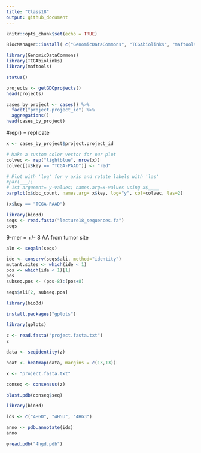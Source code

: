 ```yaml
---
title: "Class18"
output: github_document
---
```


```r
knitr::opts_chunk$set(echo = TRUE)
```

```r
BiocManager::install( c("GenomicDataCommons", "TCGAbiolinks", "maftools") )
```

```r
library(GenomicDataCommons)
library(TCGAbiolinks)
library(maftools)
```

```r
status()
```

```r
projects <- getGDCprojects()
head(projects)
```

```r
cases_by_project <- cases() %>%
  facet("project.project_id") %>%
  aggregations()
head(cases_by_project)
```
#rep() = replicate
```r
x <- cases_by_project$project.project_id

# Make a custom color vector for our plot
colvec <- rep("lightblue", nrow(x))
colvec[(x$key == "TCGA-PAAD")] <- "red"

# Plot with 'log' for y axis and rotate labels with 'las'
#par(___); 
# 1st arguemnt= y-values; names.arg=x-values using x$____ 
barplot(x$doc_count, names.arg= x$key, log="y", col=colvec, las=2)
```

```r
(x$key == "TCGA-PAAD")
```

```r
library(bio3d)
seqs <- read.fasta("lecture18_sequences.fa")
seqs
```

9-mer = +/- 8 AA from tumor site

```r
aln <- seqaln(seqs) 
```

```r
ide <- conserv(seqs$ali, method="identity")
mutant.sites <- which(ide < 1) 
pos <- which(ide < 1)[1]
pos
subseq.pos <- (pos-8):(pos+8)

seqs$ali[2, subseq.pos]
```

```r
library(bio3d)
```

```r
install.packages("gplots")
```

```r
library(gplots)
```

```r
z <- read.fasta("project.fasta.txt")
z
```

```r
data <- seqidentity(z)
```

```r
heat <- heatmap(data, margins = c(13,13))
```


```r
x <- "project.fasta.txt"
```

```r
conseq <- consensus(z)
```

```r
blast.pdb(conseq$seq)
```
```r
library(bio3d)
```

```r
ids <- c("4HGD", "4H5U", "4HG3")
```

```r
anno <- pdb.annotate(ids)
anno
```

```r
╦read.pdb("4hgd.pdb")
```

